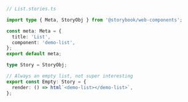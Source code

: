 ```ts
// List.stories.ts

import type { Meta, StoryObj } from '@storybook/web-components';

const meta: Meta = {
  title: 'List',
  component: 'demo-list',
};
export default meta;

type Story = StoryObj;

// Always an empty list, not super interesting
export const Empty: Story = {
  render: () => html`<demo-list></demo-list>`,
};
```

